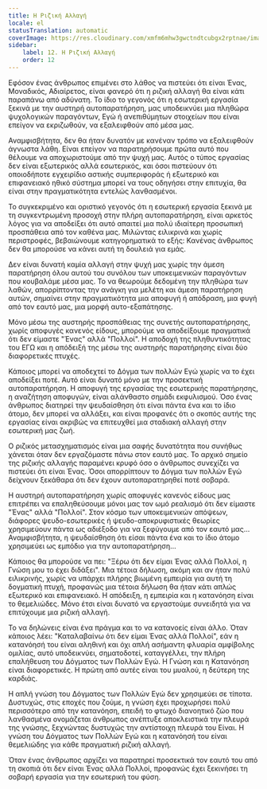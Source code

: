 ```yaml
---
title: Η Ριζική Αλλαγή
locale: el
statusTranslation: automatic
coverImage: https://res.cloudinary.com/xmfm6mhw3gwctndtcubgx2rptnae/image/upload/v1740468922/small_cover_tratado_de_psicologia_revolucionaria_a4c0dca4e0.webp
sidebar:
    label: 12. Η Ριζική Αλλαγή
    order: 12
---
```

Εφόσον ένας άνθρωπος επιμένει στο λάθος να πιστεύει ότι είναι Ένας, Μοναδικός, Αδιαίρετος, είναι φανερό ότι η ριζική αλλαγή θα είναι κάτι παραπάνω από αδύνατη. Το ίδιο το γεγονός ότι η εσωτερική εργασία ξεκινά με την αυστηρή αυτοπαρατήρηση, μας υποδεικνύει μια πληθώρα ψυχολογικών παραγόντων, Εγώ ή ανεπιθύμητων στοιχείων που είναι επείγον να εκριζωθούν, να εξαλειφθούν από μέσα μας.

Αναμφισβήτητα, δεν θα ήταν δυνατόν με κανέναν τρόπο να εξαλειφθούν άγνωστα λάθη. Είναι επείγον να παρατηρήσουμε πρώτα αυτό που θέλουμε να αποχωριστούμε από την ψυχή μας. Αυτός ο τύπος εργασίας δεν είναι εξωτερικός αλλά εσωτερικός, και όσοι πιστεύουν ότι οποιοδήποτε εγχειρίδιο αστικής συμπεριφοράς ή εξωτερικό και επιφανειακό ηθικό σύστημα μπορεί να τους οδηγήσει στην επιτυχία, θα είναι στην πραγματικότητα εντελώς λανθασμένοι.

Το συγκεκριμένο και οριστικό γεγονός ότι η εσωτερική εργασία ξεκινά με τη συγκεντρωμένη προσοχή στην πλήρη αυτοπαρατήρηση, είναι αρκετός λόγος για να αποδείξει ότι αυτό απαιτεί μια πολύ ιδιαίτερη προσωπική προσπάθεια από τον καθένα μας. Μιλώντας ειλικρινά και χωρίς περιστροφές, βεβαιώνουμε κατηγορηματικά το εξής: Κανένας άνθρωπος δεν θα μπορούσε να κάνει αυτή τη δουλειά για εμάς.

Δεν είναι δυνατή καμία αλλαγή στην ψυχή μας χωρίς την άμεση παρατήρηση όλου αυτού του συνόλου των υποκειμενικών παραγόντων που κουβαλάμε μέσα μας. Το να θεωρούμε δεδομένη την πληθώρα των λαθών, απορρίπτοντας την ανάγκη για μελέτη και άμεση παρατήρηση αυτών, σημαίνει στην πραγματικότητα μια αποφυγή ή απόδραση, μια φυγή από τον εαυτό μας, μια μορφή αυτο-εξαπάτησης.

Μόνο μέσω της αυστηρής προσπάθειας της συνετής αυτοπαρατήρησης, χωρίς αποφυγές κανενός είδους, μπορούμε να αποδείξουμε πραγματικά ότι δεν είμαστε "Ένας" αλλά "Πολλοί". Η αποδοχή της πληθυντικότητας του ΕΓΩ και η απόδειξή της μέσω της αυστηρής παρατήρησης είναι δύο διαφορετικές πτυχές.

Κάποιος μπορεί να αποδεχτεί το Δόγμα των πολλών Εγώ χωρίς να το έχει αποδείξει ποτέ. Αυτό είναι δυνατό μόνο με την προσεκτική αυτοπαρατήρηση. Η αποφυγή της εργασίας της εσωτερικής παρατήρησης, η αναζήτηση αποφυγών, είναι αλάνθαστο σημάδι εκφυλισμού. Όσο ένας άνθρωπος διατηρεί την ψευδαίσθηση ότι είναι πάντα ένα και το ίδιο άτομο, δεν μπορεί να αλλάξει, και είναι προφανές ότι ο σκοπός αυτής της εργασίας είναι ακριβώς να επιτευχθεί μια σταδιακή αλλαγή στην εσωτερική μας ζωή.

Ο ριζικός μετασχηματισμός είναι μια σαφής δυνατότητα που συνήθως χάνεται όταν δεν εργαζόμαστε πάνω στον εαυτό μας. Το αρχικό σημείο της ριζικής αλλαγής παραμένει κρυφό όσο ο άνθρωπος συνεχίζει να πιστεύει ότι είναι Ένας. Όσοι απορρίπτουν το Δόγμα των πολλών Εγώ δείχνουν ξεκάθαρα ότι δεν έχουν αυτοπαρατηρηθεί ποτέ σοβαρά.

Η αυστηρή αυτοπαρατήρηση χωρίς αποφυγές κανενός είδους μας επιτρέπει να επαληθεύσουμε μόνοι μας τον ωμό ρεαλισμό ότι δεν είμαστε "Ένας" αλλά "Πολλοί". Στον κόσμο των υποκειμενικών απόψεων, διάφορες ψευδο-εσωτερικές ή ψευδο-αποκρυφιστικές θεωρίες χρησιμεύουν πάντα ως αδιέξοδο για να ξεφύγουμε από τον εαυτό μας... Αναμφισβήτητα, η ψευδαίσθηση ότι είσαι πάντα ένα και το ίδιο άτομο χρησιμεύει ως εμπόδιο για την αυτοπαρατήρηση...

Κάποιος θα μπορούσε να πει: "Ξέρω ότι δεν είμαι Ένας αλλά Πολλοί, η Γνώση μου το έχει διδάξει". Μια τέτοια δήλωση, ακόμη και αν ήταν πολύ ειλικρινής, χωρίς να υπάρχει πλήρης βιωμένη εμπειρία για αυτή τη δογματική πτυχή, προφανώς μια τέτοια δήλωση θα ήταν κάτι απλώς εξωτερικό και επιφανειακό. Η απόδειξη, η εμπειρία και η κατανόηση είναι το θεμελιώδες. Μόνο έτσι είναι δυνατό να εργαστούμε συνειδητά για να επιτύχουμε μια ριζική αλλαγή.

Το να δηλώνεις είναι ένα πράγμα και το να κατανοείς είναι άλλο. Όταν κάποιος λέει: "Καταλαβαίνω ότι δεν είμαι Ένας αλλά Πολλοί", εάν η κατανόησή του είναι αληθινή και όχι απλή ασήμαντη φλυαρία αμφίβολης ομιλίας, αυτό υποδεικνύει, σηματοδοτεί, καταγγέλλει, την πλήρη επαλήθευση του Δόγματος των Πολλών Εγώ. Η Γνώση και η Κατανόηση είναι διαφορετικές. Η πρώτη από αυτές είναι του μυαλού, η δεύτερη της καρδιάς.

Η απλή γνώση του Δόγματος των Πολλών Εγώ δεν χρησιμεύει σε τίποτα. Δυστυχώς, στις εποχές που ζούμε, η γνώση έχει προχωρήσει πολύ περισσότερο από την κατανόηση, επειδή το φτωχό διανοητικό ζώο που λανθασμένα ονομάζεται άνθρωπος ανέπτυξε αποκλειστικά την πλευρά της γνώσης, ξεχνώντας δυστυχώς την αντίστοιχη πλευρά του Είναι. Η γνώση του Δόγματος των Πολλών Εγώ και η κατανόησή του είναι θεμελιώδης για κάθε πραγματική ριζική αλλαγή.

Όταν ένας άνθρωπος αρχίζει να παρατηρεί προσεκτικά τον εαυτό του από τη σκοπιά ότι δεν είναι Ένας αλλά Πολλοί, προφανώς έχει ξεκινήσει τη σοβαρή εργασία για την εσωτερική του φύση.

